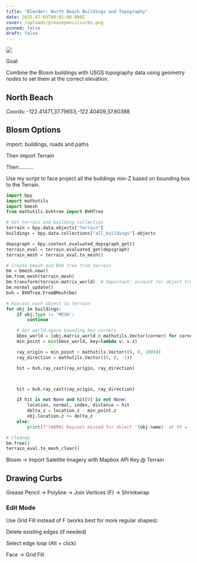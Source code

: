 ```yaml
---
title: "Blender: North Beach Buildings and Topography"
date: 2025-07-03T00:01:00.000Z
cover: /uploads/greasepencilcurbs.png
pinned: false
draft: false
---
```

![](/uploads/north_beach_render.png)

Goal: 

Combine the Blosm buildings with USGS topography data using geometry nodes to set them at the correct elevation.

## North Beach

Coords: -122.41471,37.79653,-122.40409,37.80388


## Blosm Options

import: buildings, roads and paths

Then import Terrain

Then..........

Use my script to face project all the buildings min-Z based on bounding box to the Terrain.

```py
import bpy
import mathutils
import bmesh
from mathutils.bvhtree import BVHTree

# Get terrain and building collection
terrain = bpy.data.objects["Terrain"]
buildings = bpy.data.collections["all_buildings"].objects

depsgraph = bpy.context.evaluated_depsgraph_get()
terrain_eval = terrain.evaluated_get(depsgraph)
terrain_mesh = terrain_eval.to_mesh()

# Create bmesh and BVH tree from terrain
bm = bmesh.new()
bm.from_mesh(terrain_mesh)
bm.transform(terrain.matrix_world)  # Important: account for object transforms
bm.normal_update()
bvh = BVHTree.FromBMesh(bm)

# Raycast each object to terrain
for obj in buildings:
    if obj.type != 'MESH':
        continue

    # Get world-space bounding box corners
    bbox_world = [obj.matrix_world @ mathutils.Vector(corner) for corner in obj.bound_box]
    min_point = min(bbox_world, key=lambda v: v.z)

    ray_origin = min_point + mathutils.Vector((0, 0, 1000))
    ray_direction = mathutils.Vector((0, 0, -1))

    hit = bvh.ray_cast(ray_origin, ray_direction)



    hit = bvh.ray_cast(ray_origin, ray_direction)

    if hit is not None and hit[0] is not None:
        location, normal, index, distance = hit
        delta_z = location.z - min_point.z
        obj.location.z += delta_z
    else:
        print(f"[WARN] Raycast missed for object '{obj.name}' at XY = ({min_point.x:.2f}, {min_point.y:.2f})")

# Cleanup
bm.free()
terrain_eval.to_mesh_clear()
```

Blosm -> Import Satellite Imagery with Mapbox API Key @ Terrain

## Drawing Curbs

Grease Pencil → Polyline → Join Vertices (F) → Shrinkwrap

### Edit Mode

Use Grid Fill instead of F (works best for more regular shapes):

Delete existing edges (if needed)

Select edge loop (Alt + click)

Face → Grid Fill
